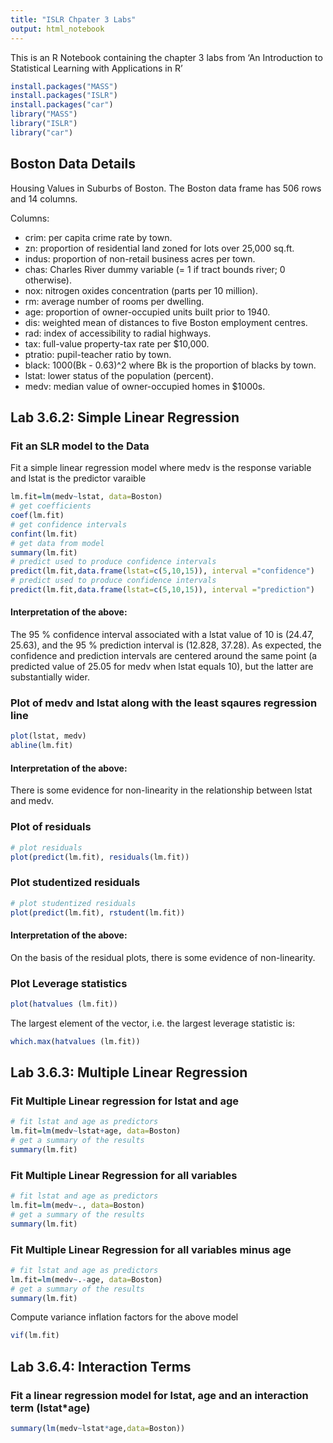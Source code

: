 ```yaml
---
title: "ISLR Chpater 3 Labs"
output: html_notebook
---
```

This is an R Notebook containing the chapter 3 labs from 'An Introduction to Statistical Learning with Applications in R'

```r
install.packages("MASS")
install.packages("ISLR")
install.packages("car")
library("MASS")
library("ISLR")
library("car")
```

## Boston Data Details
Housing Values in Suburbs of Boston. The Boston data frame has 506 rows and 14 columns.

Columns:

* crim: per capita crime rate by town.
* zn: proportion of residential land zoned for lots over 25,000 sq.ft.
* indus: proportion of non-retail business acres per town.
* chas: Charles River dummy variable (= 1 if tract bounds river; 0 otherwise).
* nox: nitrogen oxides concentration (parts per 10 million).
* rm: average number of rooms per dwelling.
* age: proportion of owner-occupied units built prior to 1940.
* dis: weighted mean of distances to five Boston employment centres.
* rad: index of accessibility to radial highways.
* tax: full-value property-tax rate per \$10,000.
* ptratio: pupil-teacher ratio by town.
* black: 1000(Bk - 0.63)^2 where Bk is the proportion of blacks by town.
* lstat: lower status of the population (percent).
* medv: median value of owner-occupied homes in \$1000s.

## Lab 3.6.2: Simple Linear Regression
### Fit an SLR model to the Data
Fit a simple linear regression model where medv is the response variable and lstat is the predictor varaible

```r
lm.fit=lm(medv~lstat, data=Boston)
# get coefficients
coef(lm.fit)
# get confidence intervals
confint(lm.fit)
# get data from model
summary(lm.fit)
# predict used to produce confidence intervals
predict(lm.fit,data.frame(lstat=c(5,10,15)), interval ="confidence")
# predict used to produce confidence intervals
predict(lm.fit,data.frame(lstat=c(5,10,15)), interval ="prediction")

```

#### Interpretation of the above:

The 95 % confidence interval associated with a lstat value of 10 is (24.47, 25.63), and the 95 % prediction interval is (12.828, 37.28). As expected, the confidence and prediction intervals are centered around the same point (a predicted value of 25.05 for medv when lstat equals 10), but the latter are substantially wider.

### Plot of medv and lstat along with the least sqaures regression line

```r
plot(lstat, medv)
abline(lm.fit)
```

#### Interpretation of the above:

There is some evidence for non-linearity in the relationship between lstat and medv.

### Plot of residuals

```r
# plot residuals
plot(predict(lm.fit), residuals(lm.fit))
```
### Plot studentized residuals
```r
# plot studentized residuals
plot(predict(lm.fit), rstudent(lm.fit))
```
#### Interpretation of the above:
On the basis of the residual plots, there is some evidence of non-linearity.

### Plot Leverage statistics
```r
plot(hatvalues (lm.fit))
```
The largest element of the vector, i.e. the largest leverage statistic is:
```r
which.max(hatvalues (lm.fit))
```

## Lab 3.6.3: Multiple Linear Regression

### Fit Multiple Linear regression for lstat and age

```r
# fit lstat and age as predictors
lm.fit=lm(medv~lstat+age, data=Boston)
# get a summary of the results
summary(lm.fit)
```


### Fit Multiple Linear Regression for all variables

```r
# fit lstat and age as predictors
lm.fit=lm(medv~., data=Boston)
# get a summary of the results
summary(lm.fit)
```
### Fit Multiple Linear Regression for all variables minus age
```r
# fit lstat and age as predictors
lm.fit=lm(medv~.-age, data=Boston)
# get a summary of the results
summary(lm.fit)
```
Compute variance inflation factors for the above model
```r
vif(lm.fit)
```

## Lab 3.6.4: Interaction Terms

### Fit a linear regression model for lstat, age and an interaction term (lstat*age)

```r
summary(lm(medv~lstat*age,data=Boston))
```